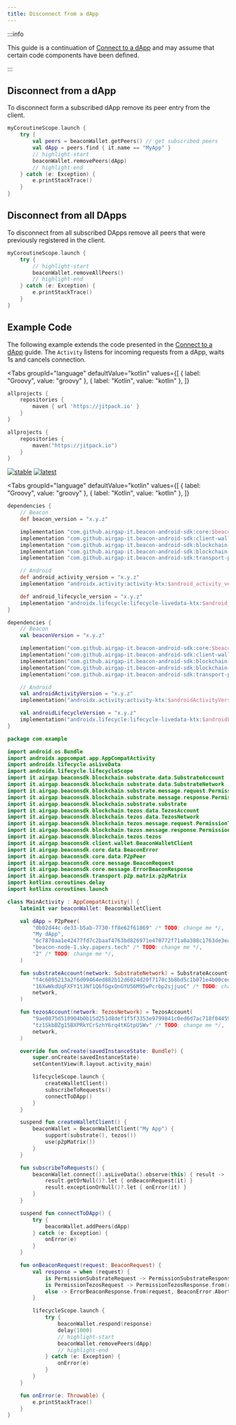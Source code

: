 ```yaml
---
title: Disconnect from a dApp
---
```



<TOCInline toc={toc} />

:::info

This guide is a continuation of [Connect to a dApp](connect-to-dapp) and may assume that certain code components have been defined.

:::

## Disconnect from a dApp

To disconnect form a subscribed dApp remove its peer entry from the client.

```kotlin
myCoroutineScope.launch {
    try {
        val peers = beaconWallet.getPeers() // get subscribed peers
        val dApp = peers.find { it.name == "MyApp" }
        // highlight-start
        beaconWallet.removePeers(dApp)
        // highlight-end
    } catch (e: Exception) {
        e.printStackTrace()
    }
}
```

## Disconnect from all DApps

To disconnect from all subscribed DApps remove all peers that were previously registered in the client.

```kotlin
myCoroutineScope.launch {
    try {
        // highlight-start
        beaconWallet.removeAllPeers()
        // highlight-end
    } catch (e: Exception) {
        e.printStackTrace()
    }
}
```

## Example Code

The following example extends the code presented in the [Connect to a dApp](connect-to-dapp#ExampleCode) guide. The `Activity` listens for incoming requests from a dApp, waits 1s and cancels connection.

<Tabs
  groupId="language"
  defaultValue="kotlin"
  values={[
    { label: "Groovy", value: "groovy" },
    { label: "Kotlin", value: "kotlin" },
  ]}
>

<TabItem value="groovy">

```groovy title="build.gradle"
allprojects {
    repositories {
        maven { url 'https://jitpack.io' }
    }
}
```

</TabItem>

<TabItem value="kotlin">

```kotlin title="build.gradle.kts"
allprojects {
    repositories {
        maven("https://jitpack.io")
    }
}
```

</TabItem>

</Tabs>

[![stable](https://img.shields.io/github/v/tag/airgap-it/beacon-android-sdk?label=stable&sort=semver)](https://github.com/airgap-it/beacon-android-sdk)
[![latest](https://img.shields.io/github/v/tag/airgap-it/beacon-android-sdk?color=orange&include_prereleases&label=latest)](https://github.com/airgap-it/beacon-android-sdk)

<Tabs
  groupId="language"
  defaultValue="kotlin"
  values={[
    { label: "Groovy", value: "groovy" },
    { label: "Kotlin", value: "kotlin" },
  ]}
>

<TabItem value="groovy">

```groovy title="app/build.gradle"
dependencies {
    // Beacon
    def beacon_version = "x.y.z"

    implementation "com.github.airgap-it.beacon-android-sdk:core:$beacon_version"
    implementation "com.github.airgap-it.beacon-android-sdk:client-wallet:$beacon_version"
    implementation "com.github.airgap-it.beacon-android-sdk:blockchain-substrate:$beacon_version"
    implementation "com.github.airgap-it.beacon-android-sdk:blockchain-tezos:$beacon_version"
    implementation "com.github.airgap-it.beacon-android-sdk:transport-p2p-matrix:$beacon_version"

    // Android
    def android_activity_version = "x.y.z"
    implementation "androidx.activity:activity-ktx:$android_activity_version"

    def android_lifecycle_version = "x.y.z"
    implementation "androidx.lifecycle:lifecycle-livedata-ktx:$android_lifecycle_version"
}
```

</TabItem>

<TabItem value="kotlin">

```kotlin title="app/build.gradle.kts"
dependencies {
    // Beacon
    val beaconVersion = "x.y.z"

    implementation("com.github.airgap-it.beacon-android-sdk:core:$beaconVersion")
    implementation("com.github.airgap-it.beacon-android-sdk:client-wallet:$beaconVersion")
    implementation("com.github.airgap-it.beacon-android-sdk:blockchain-substrate:$beaconVersion")
    implementation("com.github.airgap-it.beacon-android-sdk:blockchain-tezos:$beaconVersion")
    implementation("com.github.airgap-it.beacon-android-sdk:transport-p2p-matrix:$beaconVersion")

    // Android
    val androidActivityVersion = "x.y.z"
    implementation("androidx.activity:activity-ktx:$androidActivityVersion")

    val androidLifecycleVersion = "x.y.z"
    implementation("androidx.lifecycle:lifecycle-livedata-ktx:$androidLifecycleVersion")
}
```

</TabItem>

</Tabs>

```kotlin title="app/src/main/java/com/example/MainActivity.kt"
package com.example

import android.os.Bundle
import androidx.appcompat.app.AppCompatActivity
import androidx.lifecycle.asLiveData
import androidx.lifecycle.lifecycleScope
import it.airgap.beaconsdk.blockchain.substrate.data.SubstrateAccount
import it.airgap.beaconsdk.blockchain.substrate.data.SubstrateNetwork
import it.airgap.beaconsdk.blockchain.substrate.message.request.PermissionSubstrateRequest
import it.airgap.beaconsdk.blockchain.substrate.message.response.PermissionSubstrateResponse
import it.airgap.beaconsdk.blockchain.substrate.substrate
import it.airgap.beaconsdk.blockchain.tezos.data.TezosAccount
import it.airgap.beaconsdk.blockchain.tezos.data.TezosNetwork
import it.airgap.beaconsdk.blockchain.tezos.message.request.PermissionTezosRequest
import it.airgap.beaconsdk.blockchain.tezos.message.response.PermissionTezosResponse
import it.airgap.beaconsdk.blockchain.tezos.tezos
import it.airgap.beaconsdk.client.wallet.BeaconWalletClient
import it.airgap.beaconsdk.core.data.BeaconError
import it.airgap.beaconsdk.core.data.P2pPeer
import it.airgap.beaconsdk.core.message.BeaconRequest
import it.airgap.beaconsdk.core.message.ErrorBeaconResponse
import it.airgap.beaconsdk.transport.p2p.matrix.p2pMatrix
import kotlinx.coroutines.delay
import kotlinx.coroutines.launch

class MainActivity : AppCompatActivity() {
    lateinit var beaconWallet: BeaconWalletClient

    val dApp = P2pPeer(
        "0b02d44c-de33-b5ab-7730-ff8e62f61869" /* TODO: change me */,
        "My dApp",
        "6c7870aa1e42477fd7c2baaf4763bd826971e470772f71a0a388c1763de3ea1e" /* TODO: change me */,
        "beacon-node-1.sky.papers.tech" /* TODO: change me */,
        "2" /* TODO: change me */,
    )

    fun substrateAccount(network: SubstrateNetwork) = SubstrateAccount(
        "f4c6095213a2f6d09464ed882b12d6024d20f7170c3b8bd5c1b071e4b00ced72" /* TODO: change me */,
        "16XwWkdUqFXFY1tJNf1Q6fGgxQnGYUS6M95wPcrbp2sjjuoC" /* TODO: change me */,
        network,
    )

    fun tezosAccount(network: TezosNetwork) = TezosAccount(
        "9ae0875d510904b0b15d251d8def1f5f3353e9799841c0ed6d7ac718f04459a0" /* TODO: change me */,
        "tz1SkbBZg15BXPRkYCrSzhY6rq4tKGtpUSWv" /* TODO: change me */,
        network,
    )

    override fun onCreate(savedInstanceState: Bundle?) {
        super.onCreate(savedInstanceState)
        setContentView(R.layout.activity_main)

        lifecycleScope.launch {
            createWalletClient()
            subscribeToRequests()
            connectToDApp()
        }
    }

    suspend fun createWalletClient() {
        beaconWallet = BeaconWalletClient("My App") {
            support(substrate(), tezos())
            use(p2pMatrix())
        }
    }

    fun subscribeToRequests() {
        beaconWallet.connect().asLiveData().observe(this) { result ->
            result.getOrNull()?.let { onBeaconRequest(it) }
            result.exceptionOrNull()?.let { onError(it) }
        }
    }

    suspend fun connectToDApp() {
        try {
            beaconWallet.addPeers(dApp)
        } catch (e: Exception) {
            onError(e)
        }
    }

    fun onBeaconRequest(request: BeaconRequest) {
        val response = when (request) {
            is PermissionSubstrateRequest -> PermissionSubstrateResponse.from(request, request.networks.map { substrateAccount(it) })
            is PermissionTezosRequest -> PermissionTezosResponse.from(request, tezosAccount(request.network))
            else -> ErrorBeaconResponse.from(request, BeaconError.Aborted)
        }

        lifecycleScope.launch {
            try {
                beaconWallet.respond(response)
                delay(1000)
                // highlight-start
                beaconWallet.removePeers(dApp)
                // highlight-end
            } catch (e: Exception) {
                onError(e)
            }
        }
    }

    fun onError(e: Throwable) {
        e.printStackTrace()
    }
}
```
